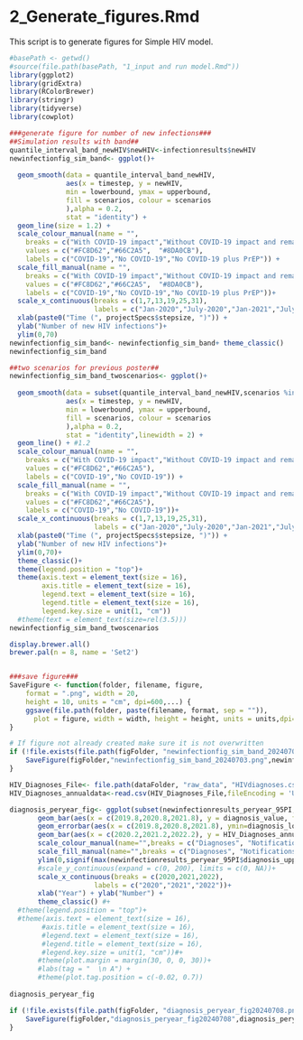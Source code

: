 # 2_Generate_figures.Rmd#

This script is to generate figures for Simple HIV model.

```r
#basePath <- getwd()
#source(file.path(basePath, "1_input and run model.Rmd"))
library(ggplot2)
library(gridExtra)
library(RColorBrewer)
library(stringr)
library(tidyverse)
library(cowplot)

###generate figure for number of new infections### 
##Simulation results with band##
quantile_interval_band_newHIV$newHIV<-infectionresults$newHIV
newinfectionfig_sim_band<- ggplot()+
  
  geom_smooth(data = quantile_interval_band_newHIV, 
              aes(x = timestep, y = newHIV,
              min = lowerbound, ymax = upperbound, 
              fill = scenarios, colour = scenarios
              ),alpha = 0.2,
              stat = "identity") +
  geom_line(size = 1.2) +
  scale_colour_manual(name = "", 
    breaks = c("With COVID-19 impact","Without COVID-19 impact and remain", "Without COVID-19 impact and with prep promotion"), 
    values = c("#FC8D62","#66C2A5",  "#8DA0CB"),
    labels = c("COVID-19","No COVID-19","No COVID-19 plus PrEP")) +
  scale_fill_manual(name = "", 
    breaks = c("With COVID-19 impact","Without COVID-19 impact and remain", "Without COVID-19 impact and with prep promotion"), 
    values = c("#FC8D62","#66C2A5",  "#8DA0CB"),
    labels = c("COVID-19","No COVID-19","No COVID-19 plus PrEP"))+
  scale_x_continuous(breaks = c(1,7,13,19,25,31), 
                     labels = c("Jan-2020","July-2020","Jan-2021","July-2021","Jan-2022","July-2022"))+ 
  xlab(paste0("Time (", projectSpecs$stepsize, ")")) + 
  ylab("Number of new HIV infections")+
  ylim(0,70)
newinfectionfig_sim_band<- newinfectionfig_sim_band+ theme_classic()
newinfectionfig_sim_band

##two scenarios for previous poster##
newinfectionfig_sim_band_twoscenarios<- ggplot()+
  
  geom_smooth(data = subset(quantile_interval_band_newHIV,scenarios %in% c("Without COVID-19 impact and remain","With COVID-19 impact")), 
              aes(x = timestep, y = newHIV,
              min = lowerbound, ymax = upperbound, 
              fill = scenarios, colour = scenarios
              ),alpha = 0.2,
              stat = "identity",linewidth = 2) +
  geom_line() + #1.2
  scale_colour_manual(name = "", 
    breaks = c("With COVID-19 impact","Without COVID-19 impact and remain"), 
    values = c("#FC8D62","#66C2A5"),
    labels = c("COVID-19","No COVID-19")) +
  scale_fill_manual(name = "", 
    breaks = c("With COVID-19 impact","Without COVID-19 impact and remain"), 
    values = c("#FC8D62","#66C2A5"),
    labels = c("COVID-19","No COVID-19"))+
  scale_x_continuous(breaks = c(1,7,13,19,25,31), 
                     labels = c("Jan-2020","July-2020","Jan-2021","July-2021","Jan-2022","July-2022"))+ 
  xlab(paste0("Time (", projectSpecs$stepsize, ")")) + 
  ylab("Number of new HIV infections")+
  ylim(0,70)+ 
  theme_classic()+
  theme(legend.position = "top")+
  theme(axis.text = element_text(size = 16),
        axis.title = element_text(size = 16),
        legend.text = element_text(size = 16),
        legend.title = element_text(size = 16),
        legend.key.size = unit(1, "cm"))
  #theme(text = element_text(size=rel(3.5)))
newinfectionfig_sim_band_twoscenarios

display.brewer.all()
brewer.pal(n = 8, name = 'Set2')


###save figure###
SaveFigure <- function(folder, filename, figure, 
    format = ".png", width = 20, 
    height = 10, units = "cm", dpi=600,...) {
    ggsave(file.path(folder, paste(filename, format, sep = "")), 
      plot = figure, width = width, height = height, units = units,dpi=dpi, ...)
}

# If figure not already created make sure it is not overwritten
if (!file.exists(file.path(figFolder, "newinfectionfig_sim_band_20240703.png"))) {
    SaveFigure(figFolder,"newinfectionfig_sim_band_20240703.png",newinfectionfig_sim_band)
}

```


```r
HIV_Diagnoses_File<- file.path(dataFolder, "raw_data", "HIVdiagnoses.csv")
HIV_Diagnoses_annualdata<-read.csv(HIV_Diagnoses_File,fileEncoding = 'UTF-8-BOM')

diagnosis_peryear_fig<- ggplot(subset(newinfectionresults_peryear_95PI,scenarios %in% c("With COVID-19 impact"))) +
       geom_bar(aes(x = c(2019.8,2020.8,2021.8), y = diagnosis_value, fill = "Diagnoses",colour = "Diagnoses"), stat="identity",  width=0.4, alpha = 0.5)+ 
       geom_errorbar(aes(x = c(2019.8,2020.8,2021.8), ymin=diagnosis_lower,ymax=diagnosis_upper,width=0.1), colour = "#b5182b")+
       geom_bar(aes(x = c(2020.2,2021.2,2022.2), y = HIV_Diagnoses_annualdata$diagnosis, fill = "Notifications from\nSurveillance report", colour = "Notifications from\nSurveillance report"), stat="identity", width=0.4, alpha = 0.5)+
       scale_colour_manual(name="",breaks = c("Diagnoses", "Notifications from\nSurveillance report"),labels = c("Diagnoses from\nour model", "Diagnoses from\nSurveillance report"), values = c('#b5182b80','#f9cb4580'))+
       scale_fill_manual(name="",breaks = c("Diagnoses", "Notifications from\nSurveillance report"),labels = c("Diagnoses from\nour model", "Diagnoses from\nSurveillance report"), values = c('#b5182b80','#f9cb4580'))+
       ylim(0,signif(max(newinfectionresults_peryear_95PI$diagnosis_upper),1)) +
       #scale_y_continuous(expand = c(0, 200), limits = c(0, NA))+
       scale_x_continuous(breaks = c(2020,2021,2022), 
                     labels = c("2020","2021","2022"))+ 
       xlab("Year") + ylab("Number") +
       theme_classic() #+
  #theme(legend.position = "top")+
  #theme(axis.text = element_text(size = 16),
        #axis.title = element_text(size = 16),
        #legend.text = element_text(size = 16),
        #legend.title = element_text(size = 16),
        #legend.key.size = unit(1, "cm"))#+
       #theme(plot.margin = margin(30, 0, 0, 30))+
       #labs(tag = "  \n A") +
       #theme(plot.tag.position = c(-0.02, 0.7))
             
diagnosis_peryear_fig

if (!file.exists(file.path(figFolder, "diagnosis_peryear_fig20240708.png"))) {
    SaveFigure(figFolder,"diagnosis_peryear_fig20240708",diagnosis_peryear_fig)
}
```

